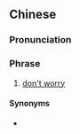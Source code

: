 {{also|不要担心}}
==Chinese==
{{zh-forms|s=不要担心|type=22}}

===Pronunciation===
{{zh-pron
|m=不yāo dānxīn
|c=bat1 jiu3 daam1 sam1
|cat=ph
}}

===Phrase===
{{zh-phrase}}

# [[don't worry]]

====Synonyms====
* {{zh-l|不要緊}}
